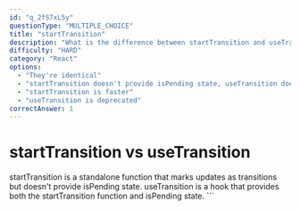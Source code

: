 ```yaml
---
id: "q_2fS7xL5y"
questionType: "MULTIPLE_CHOICE"
title: "startTransition"
description: "What is the difference between startTransition and useTransition?"
difficulty: "HARD"
category: "React"
options:
  - "They're identical"
  - "startTransition doesn't provide isPending state, useTransition does"
  - "startTransition is faster"
  - "useTransition is deprecated"
correctAnswer: 1
---
```


# startTransition vs useTransition

startTransition is a standalone function that marks updates as transitions but doesn't provide isPending state. useTransition is a hook that provides both the startTransition function and isPending state.
\`\`\`
